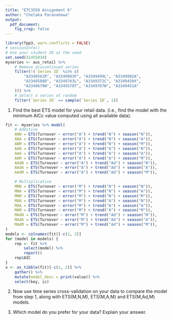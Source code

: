```yaml
---
title: "ETC3550 Assignment 6"
author: "Chelaka Paranahewa"
output: 
  pdf_document:
    fig_crop: false
---
```


```r
library(fpp3, warn.conflicts = FALSE)
# sessionInfo()
# Use your student ID as the seed
set.seed(31455034)
myseries <- aus_retail %>%
    # Remove discontinued series
    filter(!(`Series ID` %in% c(
        "A3349561R", "A3349883F", "A3349499L", "A3349902A",
        "A3349588R", "A3349763L", "A3349372C", "A3349450X",
        "A3349679W", "A3349378T", "A3349767W", "A3349451A"
    ))) %>%
    # Select a series at random
    filter(`Series ID` == sample(`Series ID`, 1))
```
1. Find the best ETS model for your retail data. (i.e., find the model with the minimum AICc value computed using all available data).

```r
fit <- myseries %>% model(
    # Additive
    ANN = ETS(Turnover ~ error("A") + trend("N") + season("N")),
    ANA = ETS(Turnover ~ error("A") + trend("N") + season("A")),
    ANM = ETS(Turnover ~ error("A") + trend("N") + season("M")),
    AAN = ETS(Turnover ~ error("A") + trend("A") + season("N")),
    AAA = ETS(Turnover ~ error("A") + trend("A") + season("A")),
    AAM = ETS(Turnover ~ error("A") + trend("A") + season("M")),
    AAdN = ETS(Turnover ~ error("A") + trend("Ad") + season("N")),
    AAdA = ETS(Turnover ~ error("A") + trend("Ad") + season("A")),
    AAdM = ETS(Turnover ~ error("A") + trend("Ad") + season("M")),

    # Multiplicative
    MNN = ETS(Turnover ~ error("M") + trend("N") + season("N")),
    MNA = ETS(Turnover ~ error("M") + trend("N") + season("A")),
    MNM = ETS(Turnover ~ error("M") + trend("N") + season("M")),
    MAN = ETS(Turnover ~ error("M") + trend("A") + season("N")),
    MAA = ETS(Turnover ~ error("M") + trend("A") + season("A")),
    MAM = ETS(Turnover ~ error("M") + trend("A") + season("M")),
    MAdN = ETS(Turnover ~ error("M") + trend("Ad") + season("N")),
    MAdA = ETS(Turnover ~ error("M") + trend("Ad") + season("A")),
    MAdM = ETS(Turnover ~ error("M") + trend("Ad") + season("M")),
)
models <- colnames(fit)[-c(1, 2)]
for (model in models) {
    rep <- fit %>%
        select(model) %>%
        report()
    rep$AIC
}
x <- as_tibble(fit)[-c(1, 2)] %>%
    gather() %>%
    mutate(model_desc = print(value)) %>%
    select(key, ic)
```


2. Now use time series cross-validation on your data to compare the model from step 1, along with ETS(M,N,M), ETS(M,A,M) and ETS(M,Ad,M) models.

3. Which model do you prefer for your data? Explain your answer.
<!-- TEXT -->